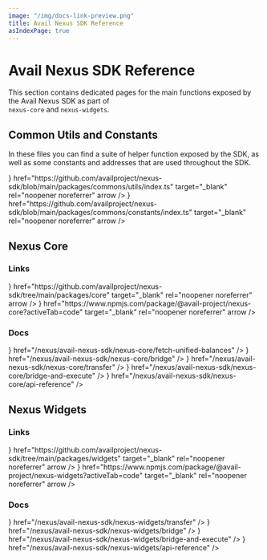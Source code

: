 ```yaml
---
image: "/img/docs-link-preview.png"
title: Avail Nexus SDK Reference
asIndexPage: true
---
```



# Avail Nexus SDK Reference

This section contains dedicated pages for the main functions exposed by the Avail Nexus SDK as part of \
`nexus-core` and `nexus-widgets`.

## Common Utils and Constants

In these files you can find a suite of helper function exposed by the SDK, as well as some constants and addresses that are used throughout the SDK.

<Cards num={2}>
    <Cards.Card title="Utils" icon={<GithubIcon24 className="svg-inherit"  />} href="https://github.com/availproject/nexus-sdk/blob/main/packages/commons/utils/index.ts" target="_blank" rel="noopener noreferrer" arrow />
    <Cards.Card title="Constants" icon={<GithubIcon24 className="svg-inherit"  />} href="https://github.com/availproject/nexus-sdk/blob/main/packages/commons/constants/index.ts" target="_blank" rel="noopener noreferrer" arrow />
</Cards>

## Nexus Core

### Links
<Cards num={2}>
    <Cards.Card title="Github Link" icon={<GithubIcon24 className="svg-inherit"  />} href="https://github.com/availproject/nexus-sdk/tree/main/packages/core" target="_blank" rel="noopener noreferrer" arrow />
    <Cards.Card title="npm page" icon={<LinkIcon />} href="https://www.npmjs.com/package/@avail-project/nexus-core?activeTab=code" target="_blank" rel="noopener noreferrer" arrow />
</Cards>

### Docs

<Cards num={3}>
    <Cards.Card title="Unified Balance" icon={<FileIcon />} href="/nexus/avail-nexus-sdk/nexus-core/fetch-unified-balances" />
    <Cards.Card title="Bridge" icon={<FileIcon />} href="/nexus/avail-nexus-sdk/nexus-core/bridge" />
    <Cards.Card title="Transfer" icon={<FileIcon />} href="/nexus/avail-nexus-sdk/nexus-core/transfer" />
    <Cards.Card title="Bridge and Execute" icon={<FileIcon />} href="/nexus/avail-nexus-sdk/nexus-core/bridge-and-execute" />
    <Cards.Card title="API Reference" icon={<FileIcon />} href="/nexus/avail-nexus-sdk/nexus-core/api-reference" />
</Cards>

## Nexus Widgets

### Links

<Cards num={2}>
    <Cards.Card title="Github Link" icon={<GithubIcon24 className="svg-inherit"  />} href="https://github.com/availproject/nexus-sdk/tree/main/packages/widgets" target="_blank" rel="noopener noreferrer" arrow />
    <Cards.Card title="npm page" icon={<LinkIcon />} href="https://www.npmjs.com/package/@avail-project/nexus-widgets?activeTab=code" target="_blank" rel="noopener noreferrer" arrow />
</Cards>

### Docs

<Cards num={3}>
    <Cards.Card title="Transfer Button" icon={<FileIcon />} href="/nexus/avail-nexus-sdk/nexus-widgets/transfer" />
    <Cards.Card title="Bridge Button" icon={<FileIcon />} href="/nexus/avail-nexus-sdk/nexus-widgets/bridge" />
    <Cards.Card title="Bridge and Execute Button" icon={<FileIcon />} href="/nexus/avail-nexus-sdk/nexus-widgets/bridge-and-execute" />
    <Cards.Card title="API Reference" icon={<FileIcon />} href="/nexus/avail-nexus-sdk/nexus-widgets/api-reference" />
</Cards>